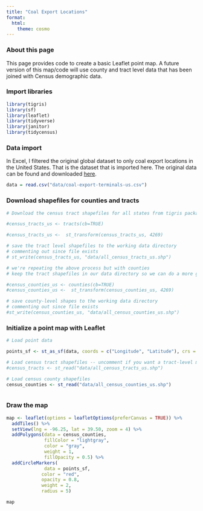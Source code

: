 ```yaml
---
title: "Coal Export Locations"
format:
  html:
    theme: cosmo
---
```


### About this page

This page provides code to create a basic Leaflet point map. A future version of this map/code will use county and tract level data that has been joined with Census demographic data.

### Import libraries

```r
library(tigris)
library(sf)
library(leaflet)
library(tidyverse)
library(janitor)
library(tidycensus)
```

### Data import

In Excel, I filtered the original global dataset to only coal export locations in the United States. That is the dataset that is imported here. The original data can be found and downloaded [here](https://globalenergymonitor.org/projects/global-coal-terminals-tracker/).

```r
data = read.csv("data/coal-export-terminals-us.csv")
```

### Download shapefiles for counties and tracts

```r
# Download the census tract shapefiles for all states from tigris package

#census_tracts_us <- tracts(cb=TRUE)

#census_tracts_us <-  st_transform(census_tracts_us, 4269)

# save the tract level shapefiles to the working data directory
# commenting out since file exists
# st_write(census_tracts_us, "data/all_census_tracts_us.shp")

# we're repeating the above process but with counties
# keep the tract shapefiles in our data directory so we can do a more granular analysis locally

#census_counties_us <- counties(cb=TRUE)
#census_counties_us <-  st_transform(census_counties_us, 4269)

# save county-level shapes to the working data directory
# commenting out since file exists
#st_write(census_counties_us, "data/all_census_counties_us.shp")
```

### Initialize a point map with Leaflet 

```r
# Load point data

points_sf <- st_as_sf(data, coords = c("Longitude", "Latitude"), crs = 4269)

# Load census tract shapefiles -- uncomment if you want a tract-level map
#census_tracts <- st_read("data/all_census_tracts_us.shp")

# Load census county shapefiles
census_counties <- st_read("data/all_census_counties_us.shp")



```

### Draw the map

```r

map <- leaflet(options = leafletOptions(preferCanvas = TRUE)) %>%
  addTiles() %>%
  setView(lng = -96.25, lat = 39.50, zoom = 4) %>% 
  addPolygons(data = census_counties,
              fillColor = "lightgray",
              color = "gray",
              weight = 1,
              fillOpacity = 0.5) %>% 
  addCircleMarkers(
              data = points_sf,
             color = "red",
             opacity = 0.8,
             weight = 2,
             radius = 5)
```
```r
map
```


